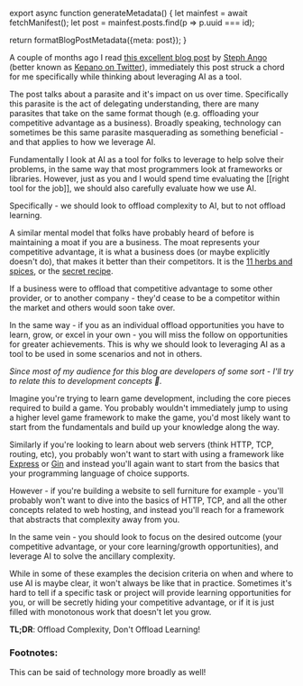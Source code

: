 

export async function generateMetadata() {
  let mainfest = await fetchManifest();
  let post = mainfest.posts.find(p => p.uuid === id);

  return formatBlogPostMetadata({meta: post});
}

<BlogPage id={id}>

A couple of months ago I read [this excellent blog post](https://stephango.com/understand) by [Steph Ango](https://stephango.com/) (better known as [Kepano on Twitter](https://x.com/kepano)), immediately this post struck a chord for me specifically while thinking about leveraging AI as a tool.

The post talks about a parasite and it's impact on us over time. Specifically this parasite is the act of delegating understanding, there are many parasites that take on the same format though (e.g. offloading your competitive advantage as a business). Broadly speaking, technology can sometimes be this same parasite masquerading as something beneficial - and that applies to how we leverage AI.

Fundamentally I look at AI as a tool for folks to leverage to help solve their problems, in the same way that most programmers look at frameworks or libraries. However, just as you and I would spend time evaluating the [[right tool for the job]], we should also carefully evaluate how we use AI.

Specifically - we should look to offload complexity to AI, but to not offload learning.

A similar mental model that folks have probably heard of before is maintaining a moat if you are a business. The moat represents your competitive advantage, it is what a business does (or maybe explicitly doesn't do), that makes it better than their competitors. It is the [11 herbs and spices](https://en.wikipedia.org/wiki/KFC_Original_Recipe), or the [secret recipe](https://en.wikipedia.org/wiki/Coca-Cola_formula#Secret_formula_on_display_at_World_of_Coca-Cola).

If a business were to offload that competitive advantage to some other provider, or to another company - they'd cease to be a competitor within the market and others would soon take over.

In the same way - if you as an individual offload opportunities you have to learn, grow, or excel in your own - you will miss the follow on opportunities for greater achievements. This is why we should look to leveraging AI<FootnoteRef id="1" /> as a tool to be used in some scenarios and not in others.

*Since most of my audience for this blog are developers of some sort - I'll try to relate this to development concepts 🙂.*

Imagine you're trying to learn game development, including the core pieces required to build a game. You probably wouldn't immediately jump to using a higher level game framework to make the game, you'd most likely want to start from the fundamentals and build up your knowledge along the way.

Similarly if you're looking to learn about web servers (think HTTP, TCP, routing, etc), you probably won't want to start with using a framework like [Express](https://expressjs.com/) or [Gin](https://gin-gonic.com/) and instead you'll again want to start from the basics that your programming language of choice supports.

However - if you're building a website to sell furniture for example - you'll probably won't want to dive into the basics of HTTP, TCP, and all the other concepts related to web hosting, and instead you'll reach for a framework that abstracts that complexity away from you.

In the same vein - you should look to focus on the desired outcome (your competitive advantage, or your core learning/growth opportunities), and leverage AI to solve the ancillary complexity.

While in some of these examples the decision criteria on when and where to use AI is maybe clear, it won't always be like that in practice. Sometimes it's hard to tell if a specific task or project will provide learning opportunities for you, or will be secretly hiding your competitive advantage, or if it is just filled with monotonous work that doesn't let you grow.

**TL;DR**: Offload Complexity, Don't Offload Learning!

### Footnotes:

<Footnote id="1">This can be said of technology more broadly as well!</Footnote>

</BlogPage>
